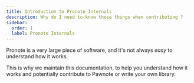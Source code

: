 ```yaml
---
title: Introduction to Pronote Internals
description: Why do I need to know those things when contributing ?
sidebar:
  order: 1
  label: Pronote Internals
---
```


Pronote is a very large piece of software, and it's not always *easy* to understand how it works.

This is why we maintain this documentation, to help you understand how it works and potentially contribute to Pawnote or write your own library.
